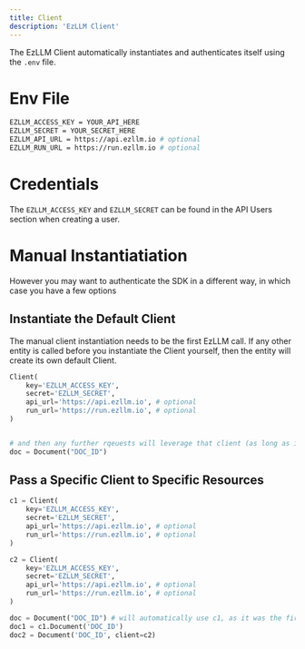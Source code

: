 ```yaml
---
title: Client
description: 'EzLLM Client'
---
```


The EzLLM Client automatically instantiates and authenticates itself using the `.env` file.


# Env File
```sh
EZLLM_ACCESS_KEY = YOUR_API_HERE
EZLLM_SECRET = YOUR_SECRET_HERE
EZLLM_API_URL = https://api.ezllm.io # optional
EZLLM_RUN_URL = https://run.ezllm.io # optional
```

# Credentials
The `EZLLM_ACCESS_KEY` and `EZLLM_SECRET` can be found in the API Users section when creating a user.


# Manual Instantiatiation
However you may want to authenticate the SDK in a different way, in which case you have a few options

## Instantiate the Default Client
The manual client instantiation needs to be the first EzLLM call. If any other entity is called before you instantiate the Client yourself, then the entity will create its own default Client.

```py
Client(
    key='EZLLM_ACCESS_KEY',
    secret='EZLLM_SECRET',
    api_url='https://api.ezllm.io', # optional
    run_url='https://run.ezllm.io', # optional
)


# and then any further rqeuests will leverage that client (as long as it's the first instantiation of the client)
doc = Document("DOC_ID")
```


## Pass a Specific Client to Specific Resources
```py
c1 = Client(
    key='EZLLM_ACCESS_KEY',
    secret='EZLLM_SECRET',
    api_url='https://api.ezllm.io', # optional
    run_url='https://run.ezllm.io', # optional
)

c2 = Client(
    key='EZLLM_ACCESS_KEY',
    secret='EZLLM_SECRET',
    api_url='https://api.ezllm.io', # optional
    run_url='https://run.ezllm.io', # optional
)

doc = Document("DOC_ID") # will automatically use c1, as it was the first to instantiate
doc1 = c1.Document('DOC_ID')
doc2 = Document('DOC_ID', client=c2)
```
